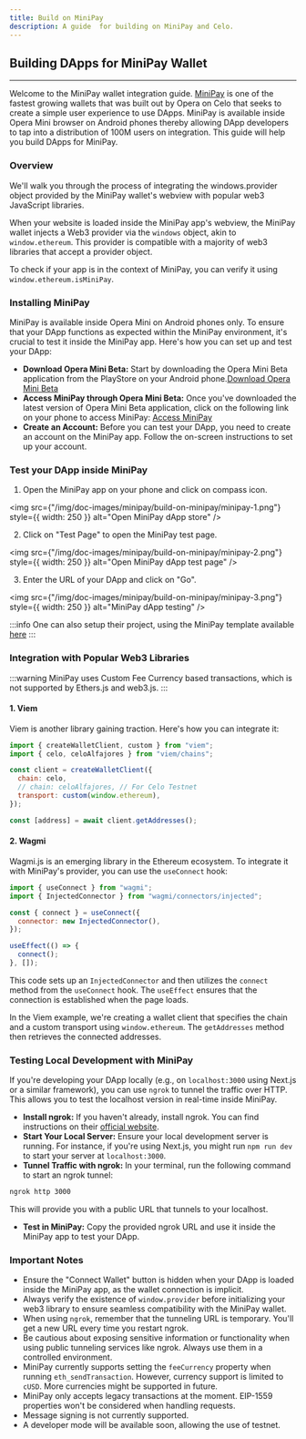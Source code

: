 ```yaml
---
title: Build on MiniPay
description: A guide  for building on MiniPay and Celo.
---
```


## Building DApps for MiniPay Wallet

---

Welcome to the MiniPay wallet integration guide. [MiniPay](https://www.opera.com/products/minipay) is one of the fastest growing wallets that was built out by Opera on Celo that seeks to create a simple user experience to use DApps. MiniPay is available inside Opera Mini browser on Android phones thereby allowing DApp developers to tap into a distribution of 100M users on integration. This guide will help you build DApps for MiniPay.

### Overview

We'll walk you through the process of integrating the windows.provider object provided by the MiniPay wallet's webview with popular web3 JavaScript libraries.

When your website is loaded inside the MiniPay app's webview, the MiniPay wallet injects a Web3 provider via the `windows` object, akin to `window.ethereum`. This provider is compatible with a majority of web3 libraries that accept a provider object.

To check if your app is in the context of MiniPay, you can verify it using `window.ethereum.isMiniPay`.

### Installing MiniPay

MiniPay is available inside Opera Mini on Android phones only. To ensure that your DApp functions as expected within the MiniPay environment, it's crucial to test it inside the MiniPay app. Here's how you can set up and test your DApp:

- **Download Opera Mini Beta:** Start by downloading the Opera Mini Beta application from the PlayStore on your Android phone.[Download Opera Mini Beta](https://play.google.com/store/apps/details?id=com.opera.mini.native.beta)
- **Access MiniPay through Opera Mini Beta:** Once you've downloaded the latest version of Opera Mini Beta application, click on the following link on your phone to access MiniPay: [Access MiniPay](https://opmini.page.link/d6VPt8LBwbAxstun8)
- **Create an Account:** Before you can test your DApp, you need to create an account on the MiniPay app. Follow the on-screen instructions to set up your account.

### Test your DApp inside MiniPay

1. Open the MiniPay app on your phone and click on compass icon.

<img
  src={"/img/doc-images/minipay/build-on-minipay/minipay-1.png"}
  style={{ width: 250 }}
  alt="Open MiniPay dApp store"
/>

2. Click on "Test Page" to open the MiniPay test page.

<img
  src={"/img/doc-images/minipay/build-on-minipay/minipay-2.png"}
  style={{ width: 250 }}
  alt="Open MiniPay dApp test page"
/>

3. Enter the URL of your DApp and click on "Go".

<img
  src={"/img/doc-images/minipay/build-on-minipay/minipay-3.png"}
  style={{ width: 250 }}
  alt="MiniPay dApp testing"
/>

:::info
One can also setup their project, using the MiniPay template available [here](https://github.com/celo-org/minipay-template)
:::

### Integration with Popular Web3 Libraries

:::warning
MiniPay uses Custom Fee Currency based transactions, which is not supported by Ethers.js and web3.js.
:::

#### 1. Viem

Viem is another library gaining traction. Here's how you can integrate it:

```js
import { createWalletClient, custom } from "viem";
import { celo, celoAlfajores } from "viem/chains";

const client = createWalletClient({
  chain: celo,
  // chain: celoAlfajores, // For Celo Testnet
  transport: custom(window.ethereum),
});

const [address] = await client.getAddresses();
```

#### 2. Wagmi

Wagmi.js is an emerging library in the Ethereum ecosystem. To integrate it with MiniPay's provider, you can use the `useConnect` hook:

```js
import { useConnect } from "wagmi";
import { InjectedConnector } from "wagmi/connectors/injected";

const { connect } = useConnect({
  connector: new InjectedConnector(),
});

useEffect(() => {
  connect();
}, []);
```

This code sets up an `InjectedConnector` and then utilizes the `connect` method from the `useConnect` hook. The `useEffect` ensures that the connection is established when the page loads.

In the Viem example, we're creating a wallet client that specifies the chain and a custom transport using `window.ethereum`. The `getAddresses` method then retrieves the connected addresses.

### Testing Local Development with MiniPay

If you're developing your DApp locally (e.g., on `localhost:3000` using Next.js or a similar framework), you can use `ngrok` to tunnel the traffic over HTTP. This allows you to test the localhost version in real-time inside MiniPay.

- **Install ngrok:** If you haven't already, install ngrok. You can find instructions on their [official website](https://ngrok.com/download).
- **Start Your Local Server:** Ensure your local development server is running. For instance, if you're using Next.js, you might run `npm run dev` to start your server at `localhost:3000`.
- **Tunnel Traffic with ngrok:** In your terminal, run the following command to start an ngrok tunnel:

```bash
ngrok http 3000
```

This will provide you with a public URL that tunnels to your localhost.

- **Test in MiniPay:** Copy the provided ngrok URL and use it inside the MiniPay app to test your DApp.

### Important Notes

- Ensure the "Connect Wallet" button is hidden when your DApp is loaded inside the MiniPay app, as the wallet connection is implicit.
- Always verify the existence of `window.provider` before initializing your web3 library to ensure seamless compatibility with the MiniPay wallet.
- When using `ngrok`, remember that the tunneling URL is temporary. You'll get a new URL every time you restart ngrok.
- Be cautious about exposing sensitive information or functionality when using public tunneling services like ngrok. Always use them in a controlled environment.
- MiniPay currently supports setting the `feeCurrency` property when running `eth_sendTransaction`. However, currency support is limited to `cUSD`. More currencies might be supported in future.
- MiniPay only accepts legacy transactions at the moment. EIP-1559 properties won't be considered when handling requests.
- Message signing is not currently supported.
- A developer mode will be available soon, allowing the use of testnet.
